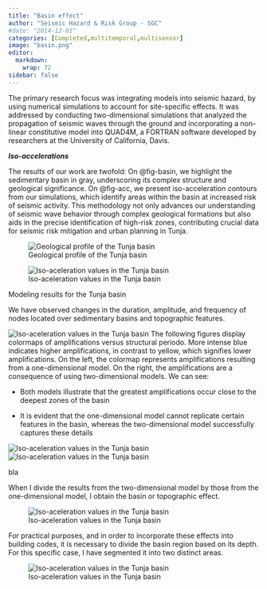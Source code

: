 ```yaml
---
title: "Basin effect"
author: "Seismic Hazard & Risk Group - SGC"
#date: "2014-12-01"
categories: [Completed,multitemporal,multisensor]
image: "basin.png"
editor: 
  markdown: 
    wrap: 72
sidebar: false
---
```


The primary research focus was integrating models into seismic hazard, by using numerical simulations to account for site-specific effects. It was addressed by conducting two-dimensional simulations that analyzed the propagation of seismic waves through the ground and incorporating a non-linear constitutive model into QUAD4M, a FORTRAN software developed by researchers at the University of California, Davis.

***Iso-accelerations***

The results of our work are twofold: On @fig-basin, we highlight the sedimentary basin in gray, underscoring its complex structure and geological significance. On @fig-acc, we present iso-acceleration contours from our simulations, which identify areas within the basin at increased risk of seismic activity. This methodology not only advances our understanding of seismic wave behavior through complex geological formations but also aids in the precise identification of high-risk zones, contributing crucial data for seismic risk mitigation and urban planning in Tunja.

::: {#fig-elephants layout-ncol=2}

![Geological profile of the Tunja basin](./basin.png){#fig-basin}

![Iso-aceleration values in the Tunja basin](./modeloD.png){#fig-acc}

Modeling results for the Tunja basin
:::

We have observed changes in the duration, amplitude, and frequency of nodes located over sedimentary basins and topographic features.

![Iso-aceleration values in the Tunja basin](./tempo.png){#fig-tempo}
The following figures display colormaps of amplifications versus structural periodo. More intense blue indicates higher amplifications, in contrast to yellow, which signifies lower  amplifications. On the left, the colormap represents amplifications resulting from a one-dimensional model. On the right, the amplifications are a consequence of using two-dimensional models. We can see:

- Both models illustrate that the greatest amplifications occur close to the deepest zones of the basin 

- It is evident that the one-dimensional model cannot replicate certain features in the basin, whereas the two-dimensional model successfully captures these details

::: {#fig-1d layout-ncol=2}
![Iso-aceleration values in the Tunja basin](./1d.png){#fig-1d}
![Iso-aceleration values in the Tunja basin](./1d2.png){#fig-1d2}

bla
:::

When I divide the results from the two-dimensional model by those from the one-dimensional model, I obtain the basin or topographic effect.

![Iso-aceleration values in the Tunja basin](./1defecto.png){#fig-1d}

For practical purposes, and in order to incorporate these effects into building codes, it is necessary to divide the basin region based on its depth. For this specific case, I have segmented it into two distinct areas.

![Iso-aceleration values in the Tunja basin](./basin effect.png){#fig-baeffect}